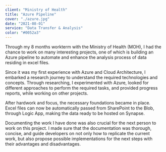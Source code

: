 ```yaml
---
client: "Ministry of Health"
title: "Azure Pipeline"
cover: "./azure.jpg"
date: "2021-08-01"
service: "Data Transfer & Analysis"
color: "#0052a3"
---
```


Through my 8 months workterm with the Ministry of Health (MOH), I had the chance to work on many interesting projects, one of which is building an Azure pipeline to automate and enhance the analysis process of data residing in excel files.

Since it was my first experience with Azure and Cloud Architecture, I embarked a research journey to understand the required technologies and concepts. Through researching, I experimented with Azure, looked for different approaches to perform the required tasks, and provided progress reports, while working on other projects.

After hardwork and focus, the necessary foundations became in place. Excel files can now be automatically passed from SharePoint to the Blob, through Logic App, making the data ready to be hosted on Synapse.

Documenting the work I have done was also crucial for the next person to work on this project. I made sure that the documentation was thorough, concise, and guide developers on not only how to replicate the current work, but also propose possible implementations for the next steps with their advantages and disadvantages.
